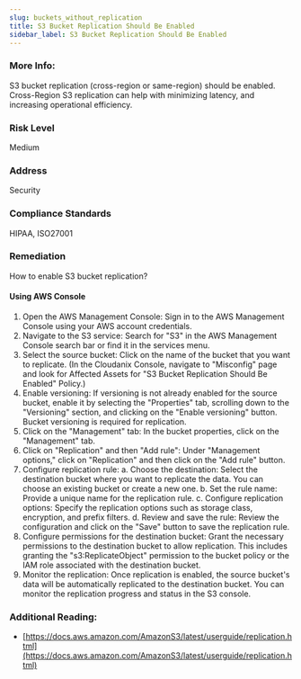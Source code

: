 ```yaml
---
slug: buckets_without_replication
title: S3 Bucket Replication Should Be Enabled
sidebar_label: S3 Bucket Replication Should Be Enabled
---
```


### More Info:

S3 bucket replication (cross-region or same-region) should be enabled. Cross-Region S3 replication can help with minimizing latency, and increasing operational efficiency.

### Risk Level

Medium

### Address

Security

### Compliance Standards

HIPAA, ISO27001

### Remediation

How to enable S3 bucket replication?

#### Using AWS Console

1. Open the AWS Management Console: Sign in to the AWS Management Console using your AWS account credentials.
2. Navigate to the S3 service: Search for "S3" in the AWS Management Console search bar or find it in the services menu.
3. Select the source bucket: Click on the name of the bucket that you want to replicate.
    (In the Cloudanix Console, navigate to "Misconfig" page and look for Affected Assets for "S3 Bucket Replication Should Be Enabled" Policy.)
4. Enable versioning: If versioning is not already enabled for the source bucket, enable it by selecting the "Properties" tab, scrolling down to the "Versioning" section, and clicking on the "Enable versioning" button. Bucket versioning is required for replication.
5. Click on the "Management" tab: In the bucket properties, click on the "Management" tab.
6. Click on "Replication" and then "Add rule": Under "Management options," click on "Replication" and then click on the "Add rule" button.
7. Configure replication rule:
   a. Choose the destination: Select the destination bucket where you want to replicate the data. You can choose an existing bucket or create a new one.
   b. Set the rule name: Provide a unique name for the replication rule.
   c. Configure replication options: Specify the replication options such as storage class, encryption, and prefix filters.
   d. Review and save the rule: Review the configuration and click on the "Save" button to save the replication rule.
8. Configure permissions for the destination bucket: Grant the necessary permissions to the destination bucket to allow replication. This includes granting the "s3:ReplicateObject" permission to the bucket policy or the IAM role associated with the destination bucket.
9. Monitor the replication: Once replication is enabled, the source bucket's data will be automatically replicated to the destination bucket. You can monitor the replication progress and status in the S3 console.

### Additional Reading:

- [https://docs.aws.amazon.com/AmazonS3/latest/userguide/replication.html](https://docs.aws.amazon.com/AmazonS3/latest/userguide/replication.html) 

